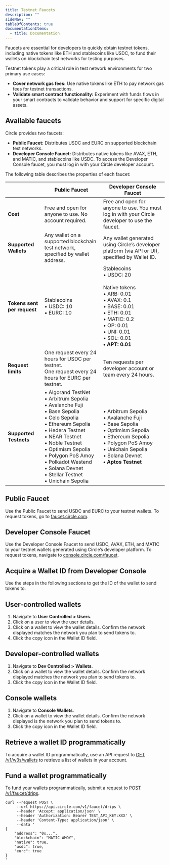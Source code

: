 ---
title: Testnet Faucets
description: ""
sideNav: ""
tableOfContents: true
documentationItems:
  - title: Documentation
---

Faucets are essential for developers to quickly obtain testnet tokens, including
native tokens like ETH and stablecoins like USDC, to fund their wallets on
blockchain test networks for testing purposes.

Testnet tokens play a critical role in test network environments for two primary
use cases:

- **Cover network gas fees:** Use native tokens like ETH to pay network gas fees
  for testnet transactions.
- **Validate smart contract functionality:** Experiment with funds flows in your
  smart contracts to validate behavior and support for specific digital assets.

## Available faucets

Circle provides two faucets:

- **Public Faucet:** Distributes USDC and EURC on supported blockchain test
  networks.
- **Developer Console Faucet:** Distributes native tokens like AVAX, ETH, and
  MATIC, and stablecoins like USDC. To access the Developer Console faucet, you
  must log in with your Circle developer account.

The following table describes the properties of each faucet:

|                             | Public Faucet                                                                                                                                                                                                                                                                                                                                                             | Developer Console Faucet                                                                                                                                                                                                                 |
| --------------------------- | ------------------------------------------------------------------------------------------------------------------------------------------------------------------------------------------------------------------------------------------------------------------------------------------------------------------------------------------------------------------------- | ---------------------------------------------------------------------------------------------------------------------------------------------------------------------------------------------------------------------------------------- |
| **Cost**                    | Free and open for anyone to use. No account required.                                                                                                                                                                                                                                                                                                                     | Free and open for anyone to use. You must log in with your Circle developer to use the faucet.                                                                                                                                           |
| **Supported Wallets**       | Any wallet on a supported blockchain test network, specified by wallet address.                                                                                                                                                                                                                                                                                           | Any wallet generated using Circle’s developer platform (via API or UI), specified by Wallet ID.                                                                                                                                          |
| **Tokens sent per request** | Stablecoins <br /> • USDC: 10 <br /> • EURC: 10                                                                                                                                                                                                                                                                                                                           | Stablecoins <br /> • USDC: 20 <br /> <br />Native tokens <br /> • ARB: 0.01 <br /> • AVAX: 0.1 <br /> • BASE: 0.01 <br /> • ETH: 0.01 <br /> • MATIC: 0.2 <br /> • OP: 0.01 <br /> • UNI: 0.01 <br /> • SOL: 0.01 <br /> **• APT: 0.01** |
| **Request limits**          | One request every 24 hours for USDC per testnet. <br />One request every 24 hours for EURC per testnet.                                                                                                                                                                                                                                                                   | Ten requests per developer account or team every 24 hours.                                                                                                                                                                               |
| **Supported Testnets**      | • Algorand TestNet <br /> • Arbitrum Sepolia <br /> • Avalanche Fuji <br /> • Base Sepolia <br /> • Celo Sepolia <br /> • Ethereum Sepolia <br /> • Hedera Testnet <br /> • NEAR Testnet <br /> • Noble Testnet <br /> • Optimism Sepolia <br /> • Polygon PoS Amoy <br /> • Polkadot Westend <br /> • Solana Devnet <br /> • Stellar Testnet <br /> • Unichain Sepolia | • Arbitrum Sepolia <br /> • Avalanche Fuji <br /> • Base Sepolia <br /> • Optimism Sepolia <br /> • Ethereum Sepolia <br /> • Polygon PoS Amoy <br /> • Unichain Sepolia <br /> • Solana Devnet <br /> **• Aptos Testnet**               |

## Public Faucet

Use the Public Faucet to send USDC and EURC to your testnet wallets. To request
tokens, go to [faucet.circle.com](https://faucet.circle.com).

## Developer Console Faucet

Use the Developer Console Faucet to send USDC, AVAX, ETH, and MATIC to your
testnet wallets generated using Circle’s developer platform. To request tokens,
navigate to [console.circle.com/faucet](https://console.circle.com/faucet).

## Acquire a Wallet ID from Developer Console

Use the steps in the following sections to get the ID of the wallet to send
tokens to.

## User-controlled wallets

1. Navigate to **User Controlled** **>** **Users**.
2. Click on a user to view the user details.
3. Click on a wallet to view the wallet details. Confirm the network displayed
   matches the network you plan to send tokens to.
4. Click the copy icon in the Wallet ID field.

## Developer-controlled wallets

1. Navigate to **Dev Controlled** **>** **Wallets**.
2. Click on a wallet to view the wallet details. Confirm the network displayed
   matches the network you plan to send tokens to.
3. Click the copy icon in the Wallet ID field.

## Console wallets

1. Navigate to **Console Wallets**.
2. Click on a wallet to view the wallet details. Confirm the network displayed
   is the network you plan to send tokens to.
3. Click the copy icon in the Wallet ID field.

## Retrieve a wallet ID programmatically

To acquire a wallet ID programmatically, use an API request to
[GET /v1/w3s/wallets](/api-reference/wallets/developer-controlled-wallets/get-wallets)
to retrieve a list of wallets in your account.

## Fund a wallet programmatically

To fund your wallets programmatically, submit a request to
[POST /v1/faucet/drips](/api-reference/w3s/programmable-wallets/request-testnet-tokens).

```curl
curl --request POST \
     --url https://api.circle.com/v1/faucet/drips \
     --header 'Accept: application/json' \
     --header 'Authorization: Bearer TEST_API_KEY:XXX' \
     --header 'Content-Type: application/json' \
     --data '
{
    "address": "0x...",
    "blockchain": "MATIC-AMOY",
    "native": true,
    "usdc": true,
    "eurc": true
}
'
```

